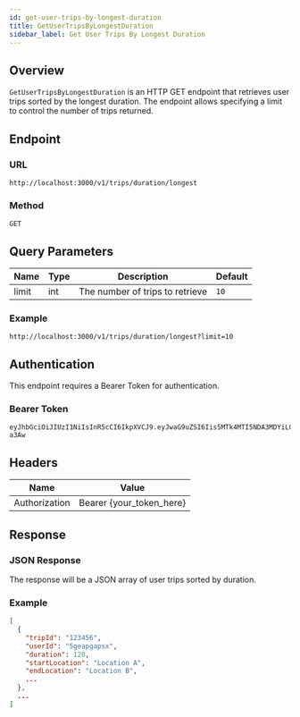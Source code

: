 ```yaml
---
id: get-user-trips-by-longest-duration
title: GetUserTripsByLongestDuration
sidebar_label: Get User Trips By Longest Duration
---
```


## Overview

`GetUserTripsByLongestDuration` is an HTTP GET endpoint that retrieves user trips sorted by the longest duration. The endpoint allows specifying a limit to control the number of trips returned.

## Endpoint

### URL

`http://localhost:3000/v1/trips/duration/longest`

### Method

`GET`

## Query Parameters

| Name  | Type | Description                     | Default |
|-------|------|---------------------------------|---------|
| limit | int  | The number of trips to retrieve | `10`    |

### Example

```plaintext
http://localhost:3000/v1/trips/duration/longest?limit=10
```

## Authentication

This endpoint requires a Bearer Token for authentication.

### Bearer Token

```plaintext
eyJhbGciOiJIUzI1NiIsInR5cCI6IkpXVCJ9.eyJwaG9uZSI6Iis5MTk4MTI5NDA3MDYiLCJ1aWQiOiI1Z2VhcGdhcHhzIn0.yNyKfoOQouzSNDwp_5rJ9CAEMVJo5uqueJHNpG-a3Aw
```

## Headers

| Name            | Value                         |
|-----------------|-------------------------------|
| Authorization   | Bearer {your_token_here}      |

## Response

### JSON Response

The response will be a JSON array of user trips sorted by duration.

### Example

```json
[
  {
    "tripId": "123456",
    "userId": "5geapgapsx",
    "duration": 120,
    "startLocation": "Location A",
    "endLocation": "Location B",
    ...
  },
  ...
]
```